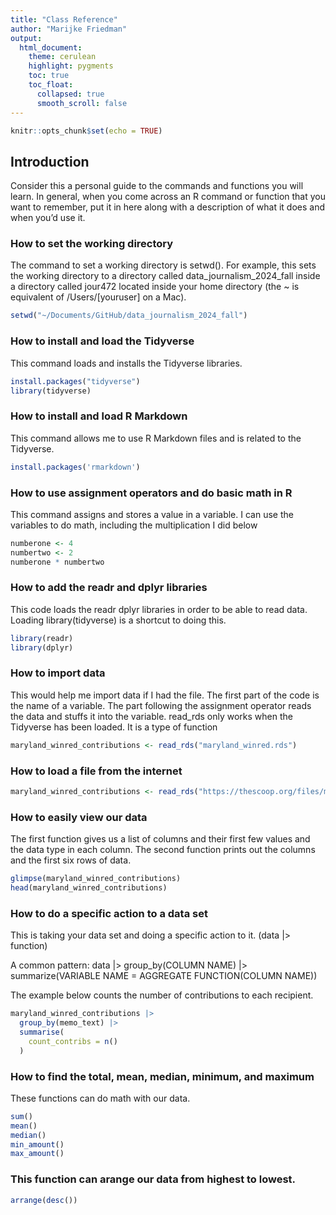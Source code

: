 ```yaml
---
title: "Class Reference"
author: "Marijke Friedman"
output:
  html_document:
    theme: cerulean
    highlight: pygments
    toc: true
    toc_float:
      collapsed: true
      smooth_scroll: false
---
```


```r
knitr::opts_chunk$set(echo = TRUE)
```

## Introduction

Consider this a personal guide to the commands and functions you will learn. In general, when you come across an R command or function that you want to remember, put it in here along with a description of what it does and when you'd use it.

### How to set the working directory

The command to set a working directory is setwd(). For example, this sets the working directory to a directory called data_journalism_2024_fall inside a directory called jour472 located inside your home directory (the ~ is equivalent of /Users/[youruser] on a Mac).

```r
setwd("~/Documents/GitHub/data_journalism_2024_fall")
```

### How to install and load the Tidyverse

This command loads and installs the Tidyverse libraries.

```r
install.packages("tidyverse")
library(tidyverse)
```

### How to install and load R Markdown

This command allows me to use R Markdown files and is related to the Tidyverse.

```r
install.packages('rmarkdown')
```

### How to use assignment operators and do basic math in R

This command assigns and stores a value in a variable. I can use the variables to do math, including the multiplication I did below

```r
numberone <- 4 
numbertwo <- 2
numberone * numbertwo
```

### How to add the readr and dplyr libraries

This code loads the readr dplyr libraries in order to be able to read data. Loading library(tidyverse) is a shortcut to doing this. 

```r
library(readr)
library(dplyr)
```

### How to import data

This would help me import data if I had the file. The first part of the code is the name of a variable. The part following the assignment operator reads the data and stuffs it into the variable. read_rds only works when the Tidyverse has been loaded. It is a type of function

```r
maryland_winred_contributions <- read_rds("maryland_winred.rds")
```

### How to load a file from the internet

```r
maryland_winred_contributions <- read_rds("https://thescoop.org/files/maryland_winred.rds")

```

### How to easily view our data

The first function gives us a list of columns and their first few values and the data type in each column. The second function prints out the columns and the first six rows of data.

```r
glimpse(maryland_winred_contributions)
head(maryland_winred_contributions)

```

### How to do a specific action to a data set

This is taking your data set and doing a specific action to it. (data |> function)
 
A common pattern: data |> group_by(COLUMN NAME) |> summarize(VARIABLE NAME = AGGREGATE FUNCTION(COLUMN NAME))

The example below counts the number of contributions to each recipient.


```r
maryland_winred_contributions |>
  group_by(memo_text) |>
  summarise(
    count_contribs = n()
  )
```

### How to find the total, mean, median, minimum, and maximum
 
These functions can do math with our data.

```r
sum()
mean()
median()
min_amount()
max_amount()
```

### This function can arange our data from highest to lowest.

```r
arrange(desc())
```